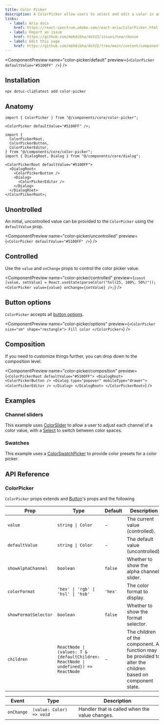 ```yaml
---
title: Color Picker
description: A ColorPicker allow users to select and edit a color in an overlay.
links:
  - label: Aria docs
    href: https://react-spectrum.adobe.com/react-aria/ColorPicker.html
  - label: Report an issue
    href: https://github.com/mehdibha/dotUI/issues/new/choose
  - label: Edit this page
    href: https://github.com/mehdibha/dotUI/tree/main/content/components/inputs/text-field.mdx?plain=1
---
```


<ComponentPreview
  name="color-picker/default"
  preview={`<ColorPicker defaultValue="#5100FF" />`}
/>

## Installation

```package-install
npx dotui-cli@latest add color-picker
```

## Anatomy

```tsx
import { ColorPicker } from "@/components/core/color-picker";

<ColorPicker defaultValue="#5100FF" />;
```

```tsx
import {
  ColorPickerRoot,
  ColorPickerButton,
  ColorPickerEditor,
} from "@/components/core/color-picker";
import { DialogRoot, Dialog } from "@/components/core/dialog";

<ColorPickerRoot defaultValue="#5100FF">
  <DialogRoot>
    <ColorPickerButton />
    <Dialog>
      <ColorPickerEditor />
    </Dialog>
  </DialogRoot>
</ColorPickerRoot>;
```

## Unontrolled

An initial, uncontrolled value can be provided to the `ColorPicker` using the `defaultValue` prop.

<ComponentPreview
  name="color-picker/uncontrolled"
  preview={`<ColorPicker defaultValue="#5100FF" />`}
/>

## Controlled

Use the `value` and `onChange` props to control the color picker value.

<ComponentPreview
  name="color-picker/controlled"
  preview={`const [value, setValue] = React.useState(parseColor("hsl(25, 100%, 50%)"));
 <ColorPicker value={value} onChange={setValue} />;`}
/>

## Button options

`ColorPicker` accepts all [button options](/docs/components/buttons/button#options).

<ComponentPreview
  name="color-picker/options"
  preview={`<ColorPicker size="sm" shape="rectangle">
    Fill color
  </ColorPicker>`}
/>

## Composition

If you need to customize things further, you can drop down to the composition level.

<ComponentPreview
  name="color-picker/composition"
  preview={`<ColorPickerRoot defaultValue="#5100FF">
    <DialogRoot>
      <ColorPickerButton />
      <Dialog type="popover" mobileType="drawer">
        <ColorPickerEditor />
      </Dialog>
    </DialogRoot>
  </ColorPickerRoot>`}
/>

## Examples

### Channel sliders

This example uses [ColorSlider](/docs/components/colors/color-slider) to allow a user to adjust each channel of a color value, with a [Select](/docs/components/menus-and-selection/select) to switch between color spaces.

<ComponentPreview name="color-picker/channel-sliders" />

### Swatches

This example uses a [ColorSwatchPicker](/docs/components/colors/color-swatch-picker) to provide color presets for a color picker.

<ComponentPreview name="color-picker/swatches" />

## API Reference

### ColorPicker

`ColorPicker` props extends and [Button](/components/buttons/button#api-reference)'s props and the following

| Prop                 | Type                                                                                | Default | Description                                                                                               |
| -------------------- | ----------------------------------------------------------------------------------- | ------- | --------------------------------------------------------------------------------------------------------- |
| `value`              | `string \| Color`                                                                   | -       | The current value (controlled).                                                                           |
| `defaultValue`       | `string \| Color`                                                                   | -       | The default value (uncontrolled).                                                                         |
| `showAlphaChannel`   | `boolean`                                                                           | `false` | Whether to show the alpha channel slider.                                                                 |
| `colorFormat`        | `'hex' \| 'rgb' \| 'hsl' \| 'hsb'`                                                  | `'hex'` | The color format to display.                                                                              |
| `showFormatSelector` | `boolean`                                                                           | `false` | Whether to show the format selector.                                                                      |
| `children`           | `ReactNode \| (values: T & {defaultChildren: ReactNode \| undefined}) => ReactNode` | -       | The children of the component. A function may be provided to alter the children based on component state. |

| Event      | Type                     | Description                                    |
| ---------- | ------------------------ | ---------------------------------------------- |
| `onChange` | `(value: Color) => void` | Handler that is called when the value changes. |
